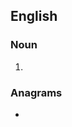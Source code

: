 ==English==

===Noun===
{{head|en|noun form}}

# {{plural of|carving|lang=en}}

===Anagrams===
* {{anagrams|en|a=acginrsv|cravings}}